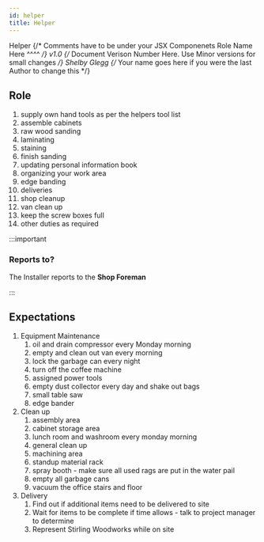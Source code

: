 ```yaml
---
id: helper
title: Helper
---
```


<span class="badge badge--primary">Helper</span>
{/* Comments have to be under your JSX Componenets
    Role Name Here ^^^^ */}
<span class="badge badge--secondary">v1.0</span>
{/* Document Verison Number Here. Use Minor versions for small changes */}
<span class="badge badge--success">Shelby Glegg</span>
{/* Your name goes here if you were the last Author to change this */}

## Role  

1. supply own hand tools as per the helpers tool list 
2. assemble cabinets 
3. raw wood sanding 
4. laminating 
5. staining  
6. finish sanding 
7. updating personal information book 
8. organizing your work area 
9. edge banding 
10. deliveries 
11. shop cleanup 
12. van clean up 
13. keep the screw boxes full 
14. other duties as required 
    
:::important

### Reports to?

The Installer reports to the **Shop Foreman**

:::

## Expectations
1.  Equipment Maintenance
    1.  oil and drain compressor every Monday morning 
    2.  empty and clean out van every morning 
    3.  lock the garbage can every night 
    4.  turn off the coffee machine
    5.  assigned power tools 
    6.  empty dust collector every day and shake out bags 
    7.  small table saw 
    8.  edge bander 
2.  Clean up
    1.  assembly area 
    2.  cabinet storage area 
    3.  lunch room and washroom every monday morning 
    4.  general clean up 
    5.  machining area 
    6.  standup material rack 
    7.  spray booth - make sure all used rags are put in the water pail 
    8.  empty all garbage cans  
    9.  vacuum the office stairs and floor  
3. Delivery
    1. Find out if additional items need to be delivered to site
    2. Wait for items to be complete if time allows - talk to project manager to determine
    3. Represent Stirling Woodworks while on site
